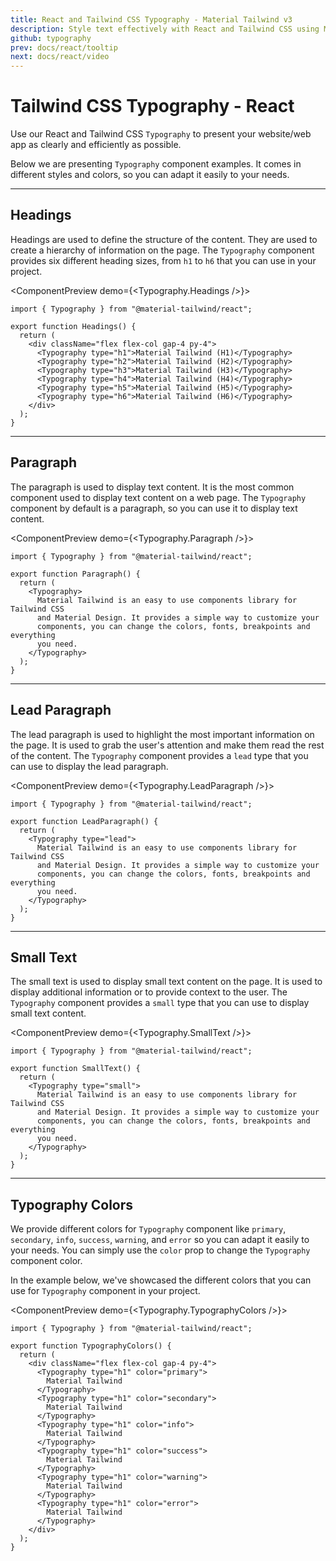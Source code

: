```yaml
---
title: React and Tailwind CSS Typography - Material Tailwind v3
description: Style text effectively with React and Tailwind CSS using Material Tailwind v3. Customize typography for a polished and consistent user experience.
github: typography
prev: docs/react/tooltip
next: docs/react/video
---
```


# Tailwind CSS Typography - React

Use our React and Tailwind CSS `Typography` to present your website/web app as clearly and efficiently as possible.

Below we are presenting `Typography` component examples. It comes in different styles and colors, so you can adapt it easily to your needs.

---

## Headings

Headings are used to define the structure of the content. They are used to create a hierarchy of information on the page. The `Typography` component provides six different heading sizes, from `h1` to `h6` that you can use in your project.

<ComponentPreview demo={<Typography.Headings />}>
```tsx
import { Typography } from "@material-tailwind/react";

export function Headings() {
  return (
    <div className="flex flex-col gap-4 py-4">
      <Typography type="h1">Material Tailwind (H1)</Typography>
      <Typography type="h2">Material Tailwind (H2)</Typography>
      <Typography type="h3">Material Tailwind (H3)</Typography>
      <Typography type="h4">Material Tailwind (H4)</Typography>
      <Typography type="h5">Material Tailwind (H5)</Typography>
      <Typography type="h6">Material Tailwind (H6)</Typography>
    </div>
  );
}

```
</ComponentPreview>

---

## Paragraph

The paragraph is used to display text content. It is the most common component used to display text content on a web page. The `Typography` component by default is a paragraph, so you can use it to display text content.

<ComponentPreview demo={<Typography.Paragraph />}>
```tsx
import { Typography } from "@material-tailwind/react";

export function Paragraph() {
  return (
    <Typography>
      Material Tailwind is an easy to use components library for Tailwind CSS
      and Material Design. It provides a simple way to customize your
      components, you can change the colors, fonts, breakpoints and everything
      you need.
    </Typography>
  );
}
```
</ComponentPreview>

---

## Lead Paragraph

The lead paragraph is used to highlight the most important information on the page. It is used to grab the user's attention and make them read the rest of the content. The `Typography` component provides a `lead` type that you can use to display the lead paragraph.

<ComponentPreview demo={<Typography.LeadParagraph />}>
```tsx
import { Typography } from "@material-tailwind/react";

export function LeadParagraph() {
  return (
    <Typography type="lead">
      Material Tailwind is an easy to use components library for Tailwind CSS
      and Material Design. It provides a simple way to customize your
      components, you can change the colors, fonts, breakpoints and everything
      you need.
    </Typography>
  );
}
```
</ComponentPreview>

---

## Small Text

The small text is used to display small text content on the page. It is used to display additional information or to provide context to the user. The `Typography` component provides a `small` type that you can use to display small text content.

<ComponentPreview demo={<Typography.SmallText />}>
```tsx
import { Typography } from "@material-tailwind/react";

export function SmallText() {
  return (
    <Typography type="small">
      Material Tailwind is an easy to use components library for Tailwind CSS
      and Material Design. It provides a simple way to customize your
      components, you can change the colors, fonts, breakpoints and everything
      you need.
    </Typography>
  );
}
```
</ComponentPreview>

---

## Typography Colors

We provide different colors for `Typography` component like `primary`, `secondary`, `info`, `success`, `warning`, and `error` so you can adapt it easily to your needs. You can simply use the `color` prop to change the `Typography` component color.

In the example below, we've showcased the different colors that you can use for `Typography` component in your project.

<ComponentPreview demo={<Typography.TypographyColors />}>
```tsx
import { Typography } from "@material-tailwind/react";

export function TypographyColors() {
  return (
    <div className="flex flex-col gap-4 py-4">
      <Typography type="h1" color="primary">
        Material Tailwind
      </Typography>
      <Typography type="h1" color="secondary">
        Material Tailwind
      </Typography>
      <Typography type="h1" color="info">
        Material Tailwind
      </Typography>
      <Typography type="h1" color="success">
        Material Tailwind
      </Typography>
      <Typography type="h1" color="warning">
        Material Tailwind
      </Typography>
      <Typography type="h1" color="error">
        Material Tailwind
      </Typography>
    </div>
  );
}
```
</ComponentPreview>
